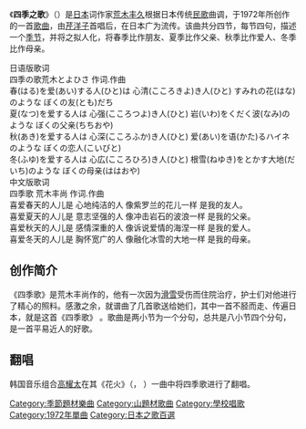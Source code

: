 {{Unreferenced|time=2017-02-07T15:14:14+00:00}}
《'''四季之歌'''》（{{jpn|j=四季の歌|hg=しきのうた|rm=Shiki no uta}}）是[[日本|日本]]词作家[[荒木丰久|荒木丰久]]根据日本传统[[民歌|民歌]]曲调，于1972年所创作的一首[[歌曲|歌曲]]，由[[芹洋子|芹洋子]]首唱后，在日本广为流传。该曲共分四节，每节四句，描述一个[[季节|季节]]，并将之拟人化，将春季比作朋友、夏季比作父亲、秋季比作爱人、冬季比作母亲。

日语版歌词<br>
四季の歌荒木とよひさ 作词.作曲<br>
春(はる)を爱(あい)する人(ひと)は 心清(こころきよ)き人(ひと) すみれの花(はな)のような ぼくの友(とも)だち<br>
夏(なつ)を爱する人は 心强(こころつよ)き人(ひと) 岩(いわ)をくだく波(なみ)のような ぼくの父亲(ちちおや)<br>
秋(あき)を爱する人は 心深(こころふか)き人(ひと) 爱(あい)を语(かた)るハイネのような ぼくの恋人(こいびと)<br>
冬(ふゆ)を爱する人は 心広(こころひろ)き人(ひと) 根雪(ねゆき)をとかす大地(だいち)のような ぼくの母亲(ははおや)<br>

中文版歌词<br>
四季歌 荒木丰尚 作词.作曲<br>
喜爱春天的人儿是 心地纯洁的人 像紫罗兰的花儿一样 是我的友人。<br>
喜爱夏天的人儿是 意志坚强的人 像冲击岩石的波浪一样 是我的父亲。<br>
喜爱秋天的人儿是 感情深重的人 像诉说爱情的海涅一样 是我的爱人。<br>
喜爱冬天的人儿是 胸怀宽广的人 像融化冰雪的大地一样 是我的母亲。<br>

== 创作简介 ==

《四季歌》是荒木丰尚作的，他有一次因为[[滑雪|滑雪]]受伤而住院治疗，护士们对他进行了精心的照料。感激之余，就谱曲了几首歌送给她们，其中一首不胫而走、传遍日本，就是这首《四季歌》 。歌曲是两小节为一个分句，总共是八小节四个分句，是一首平易近人的好歌。

==翻唱==
韩国音乐组合[[高耀太|高耀太]]在其《花火》（{{lang-ko|불꽃}}，{{ipa|puɭk͈o̞t̚}} ）一曲中将四季歌进行了翻唱。
{{DEFAULTSORT:Shiki no uta}}
[[Category:季節題材樂曲|Category:季節題材樂曲]]
[[Category:山題材歌曲|Category:山題材歌曲]]
[[Category:學校唱歌|Category:學校唱歌]]
[[Category:1972年單曲|Category:1972年單曲]]
[[Category:日本之歌百選|Category:日本之歌百選]]